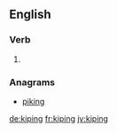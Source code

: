 ==English==

===Verb===
{{head|en}}

# {{present participle of|kipe|lang=en}}

===Anagrams===
* [[piking#English|piking]]

[[de:kiping]]
[[fr:kiping]]
[[jv:kiping]]
